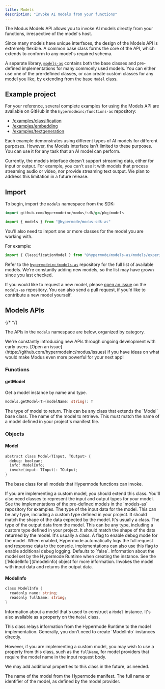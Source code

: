 ```yaml
---
title: Models
description: "Invoke AI models from your functions"
---
```


The Modus Models API allows you to invoke AI models directly from your functions, irrespective of
the model's host.

Since many models have unique interfaces, the design of the Models API is extremely flexible. A
common base class forms the core of the API, which extends to conform to any model's required
schema.

A separate library, [`models-as`](https://github.com/hypermodeinc/models-as) contains both the base
classes and pre-defined implementations for many commonly used models. You can either use one of the
pre-defined classes, or can create custom classes for any model you like, by extending from the base
`Model` class.

## Example project

For your reference, several complete examples for using the Models API are available on GitHub in
the `hypermodeinc/functions-as` repository:

- [/examples/classification](https://github.com/hypermodeinc/modus/tree/main/sdk/assemblyscript/examples/classification)
- [/examples/embedding](https://github.com/hypermodeinc/modus/tree/main/sdk/assemblyscript/examples/embedding)
- [/examples/textgeneration](https://github.com/hypermodeinc/modus/tree/main/sdk/assemblyscript/examples/textgeneration)

Each example demonstrates using different types of AI models for different purposes. However, the
Models interface isn't limited to these purposes. You can use it for any task that an AI model can
perform.

<Note>
  Currently, the models interface doesn't support streaming data, either for input or output. For
  example, you can't use it with models that process streaming audio or video, nor provide streaming
  text output. We plan to address this limitation in a future release.
</Note>

## Import

To begin, import the `models` namespace from the SDK:

<CodeGroup>

```go Go
import github.com/hypermodeinc/modus/sdk/go/pkg/models
```

```ts AssemblyScript
import { models } from "@hypermode/modus-sdk-as"
```

</CodeGroup>

You'll also need to import one or more classes for the model you are working with.

For example:

<CodeGroup>

```ts AssemblyScript
import { ClassificationModel } from "@hypermode/models-as/models/experimental/classification"
```

Refer to the
[`hypermodeinc/models-as`](https://github.com/hypermodeinc/models-as/tree/main/src/models)
repository for the full list of available models. We're constantly adding new models, so the list
may have grown since you last checked.

If you would like to request a new model, please
[open an issue](https://github.com/hypermodeinc/models-as/issues) on the `models-as` repository. You
can also send a pull request, if you'd like to contribute a new model yourself.

</CodeGroup>

## Models APIs

{/* <!-- vale Google.Headings = NO --> */}

The APIs in the `models` namespace are below, organized by category.

<Tip>
  We're constantly introducing new APIs through ongoing development with early users. [Open an
  issue](https://github.com/hypermodeinc/modus/issues) if you have ideas on what would make Modus
  even more powerful for your next app!
</Tip>

### Functions

#### getModel

Get a model instance by name and type.

```go
models.getModel<T>(modelName: string): T
```

<ResponseField name="T" type="Type" required>
  The type of model to return. This can be any class that extends the `Model` base class.
</ResponseField>

<ResponseField name="modelName" type="string" required>
  The name of the model to retrieve. This must match the name of a model defined in your project's
  manifest file.
</ResponseField>

### Objects

#### Model

```go
abstract class Model<TInput, TOutput> {
  debug: boolean;
  info: ModelInfo;
  invoke(input: TInput): TOutput;
}
```

The base class for all models that Hypermode functions can invoke.

<Tip>
  If you are implementing a custom model, you should extend this class. You'll also need classes to
  represent the input and output types for your model. See the implementations of the pre-defined
  models in the `models-as` repository for examples.
</Tip>

<ResponseField name="TInput" type="Type" required>
  The type of the input data for the model. This can be any type, including a custom type defined in
  your project. It should match the shape of the data expected by the model. It's usually a class.
</ResponseField>

<ResponseField name="TOutput" type="Type" required>
  The type of the output data from the model. This can be any type, including a custom type defined
  in your project. It should match the shape of the data returned by the model. It's usually a
  class.
</ResponseField>

<ResponseField name="debug" type="boolean">
  A flag to enable debug mode for the model. When enabled, Hypermode automatically logs the full
  request and response data to the console. implementations can also use this flag to enable
  additional debug logging. Defaults to `false`.
</ResponseField>

<ResponseField name="info" type="ModelInfo">
  Information about the model set by the Hypermode Runtime when creating the instance. See the
  [`ModelInfo`](#modelinfo) object for more information.
</ResponseField>

<ResponseField name="invoke(input)" type="function">
  Invokes the model with input data and returns the output data.
</ResponseField>

#### ModelInfo

```go
class ModelInfo {
  readonly name: string;
  readonly fullName: string;
}
```

Information about a model that's used to construct a `Model` instance. It's also available as a
property on the `Model` class.

<Info>
  This class relays information from the Hypermode Runtime to the model implementation. Generally, you don't need to
  create `ModelInfo` instances directly.

However, if you are implementing a custom model, you may wish to use a property from this class,
such as the `fullName`, for model providers that require the model name in the input request body.

We may add additional properties to this class in the future, as needed.

</Info>

<ResponseField name="name" type="string">
  The name of the model from the Hypermode manifest.
</ResponseField>

<ResponseField name="fullName" type="string">
  The full name or identifier of the model, as defined by the model provider.
</ResponseField>
